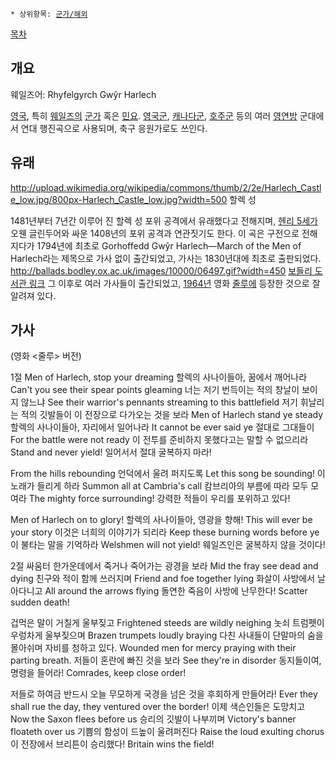  * 상위항목: [[군가/해외]]

[[목차]]

== 개요 ==
웨일즈어: Rhyfelgyrch Gwŷr Harlech

[[영국]], 특히 [[웨일즈]]의 [[군가]] 혹은 [[민요]]. [[영국군]], [[캐나다군]], [[호주군]] 등의 여러 [[영연방]] 군대에서 연대 행진곡으로 사용되며, 축구 응원가로도 쓰인다.

== 유래 ==
http://upload.wikimedia.org/wikipedia/commons/thumb/2/2e/Harlech_Castle_low.jpg/800px-Harlech_Castle_low.jpg?width=500
할렉 성

1481년부터 7년간 이루어 진 할렉 성 포위 공격에서 유래했다고 전해지며, [[헨리 5세]]가 오웬 글린두어와 싸운 1408년의 포위 공격과 연관짓기도 한다.
이 곡은 구전으로 전해지다가 1794년에 최초로 Gorhoffedd Gwŷr Harlech—March of the Men of Harlech라는 제목으로 가사 없이 출간되었고, 가사는 1830년대에 최초로 출판되었다.
http://ballads.bodley.ox.ac.uk/images/10000/06497.gif?width=450
[http://bodley24.bodley.ox.ac.uk/cgi-bin/acwwweng/ballads/image.pl?ref=Harding+B+15%28182a%29&id=06497.gif&seq=1&size=0 보들리 도서관 링크]
그 이후로 여러 가사들이 출간되었고, [[1964년]] 영화 [[줄루]]에 등장한 것으로 잘 알려져 있다.

== 가사 ==
{{{#!html
<iframe width="420" height="315" src="//www.youtube.com/embed/TjvKZHJeayg" frameborder="0" allowfullscreen></iframe>
}}}
(영화 <줄루> 버전)

1절
Men of Harlech, stop your dreaming
할렉의 사나이들아, 꿈에서 깨어나라
Can't you see their spear points gleaming
너는 저기 번득이는 적의 창날이 보이지 않느냐
See their warrior's pennants streaming to this battlefield
저기 휘날리는 적의 깃발들이 이 전장으로 다가오는 것을 보라
Men of Harlech stand ye steady
할렉의 사나이들아, 자리에서 일어나라
It cannot be ever said ye
절대로 그대들이
For the battle were not ready
이 전투를 준비하지 못했다고는 말할 수 없으리라
Stand and never yield!
일어서서 절대 굴복하지 마라!
 
From the hills rebounding
언덕에서 울려 퍼지도록
Let this song be sounding!
이 노래가 들리게 하라
Summon all at Cambria's call
캄브리아의 부름에 따라 모두 모여라
The mighty force surrounding!
강력한 적들이 우리를 포위하고 있다!

Men of Harlech on to glory!
할렉의 사나이들아, 영광을 향해!
This will ever be your story 
이것은 너희의 이야기가 되리라
Keep these burning words before ye
이 불타는 말을 기억하라
Welshmen will not yield! 
웨일즈인은 굴복하지 않을 것이다!

 

2절
싸움터 한가운데에서 죽거나 죽어가는 광경을 보라
Mid the fray see dead and dying
친구와 적이 함께 쓰러지며
Friend and foe together lying 
화살이 사방에서 날아다니고
All around the arrows flying
돌연한 죽음이 사방에 난무한다!
Scatter sudden death!

겁먹은 말이 거칠게 울부짖고
Frightened steeds are wildly neighing
놋쇠 트럼펫이 우렁차게 울부짖으며
Brazen trumpets loudly braying
다친 사내들이 단말마의 숨을 몰아쉬며 자비를 청하고 있다.
Wounded men for mercy praying with their parting breath.
저들이 혼란에 빠진 것을 보라
See they're in disorder
동지들이여, 명령을 들어라!
Comrades, keep close order!
 
저들로 하여금 반드시 오늘 무모하게 국경을 넘은 것을 후회하게 만들어라!
Ever they shall rue the day, they ventured over the border!
이제 색슨인들은 도망치고
Now the Saxon flees before us
승리의 깃발이 나부끼며
Victory's banner floateth over us
기쁨의 함성이 드높이 울려퍼진다
Raise the loud exulting chorus
이 전장에서 브리튼이 승리했다!
Britain wins the field!
